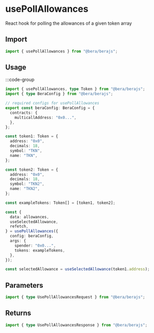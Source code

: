 # usePollAllowances

React hook for polling the allowances of a given token array

## Import

```ts twoslash
import { usePollAllowances } from "@bera/berajs";
```

## Usage

:::code-group

```ts twoslash [example.ts] filename="example.ts"
import { usePollAllowances, type Token } from "@bera/berajs";
import { type BeraConfig } from "@bera/berajs";

// required configs for usePollAllowances
export const beraConfig: BeraConfig = {
  contracts: {
    multicallAddress: "0x0...",
  },
};

const token1: Token = {
  address: "0x0",
  decimals: 18,
  symbol: "TKN",
  name: "TKN",
};

const token2: Token = {
  address: "0x0",
  decimals: 18,
  symbol: "TKN2",
  name: "TKN2",
};

const exampleTokens: Token[] = [token1, token2];

const {
  data: allowances,
  useSelectedAllowance,
  refetch,
} = usePollAllowances({
  config: beraConfig,
  args: {
    spender: "0x0...",
    tokens: exampleTokens,
  },
});

const selectedAllowance = useSelectedAllowance(token1.address);

```

## Parameters

```ts twoslash
import { type UsePollAllowancesRequest } from "@bera/berajs";
```

## Returns

```ts twoslash
import { type UsePollAllowancesResponse } from "@bera/berajs";
```
